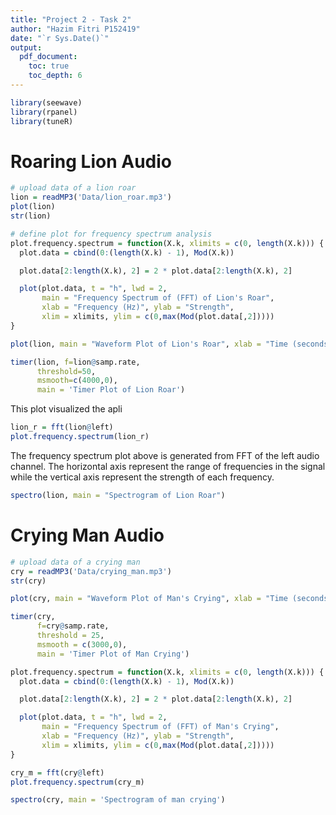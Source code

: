 ```yaml
---
title: "Project 2 - Task 2"
author: "Hazim Fitri P152419"
date: "`r Sys.Date()`"
output: 
  pdf_document:
    toc: true
    toc_depth: 6
---
```


```r
library(seewave)
library(rpanel)
library(tuneR)
```

# Roaring Lion Audio

```r
# upload data of a lion roar
lion = readMP3('Data/lion_roar.mp3')
plot(lion)
str(lion)
```

```r
# define plot for frequency spectrum analysis
plot.frequency.spectrum = function(X.k, xlimits = c(0, length(X.k))) {
  plot.data = cbind(0:(length(X.k) - 1), Mod(X.k))

  plot.data[2:length(X.k), 2] = 2 * plot.data[2:length(X.k), 2]

  plot(plot.data, t = "h", lwd = 2, 
       main = "Frequency Spectrum of (FFT) of Lion's Roar",
       xlab = "Frequency (Hz)", ylab = "Strength",
       xlim = xlimits, ylim = c(0,max(Mod(plot.data[,2]))))
}
```

```r
plot(lion, main = "Waveform Plot of Lion's Roar", xlab = "Time (seconds)")
```

```r
timer(lion, f=lion@samp.rate, 
      threshold=50, 
      msmooth=c(4000,0), 
      main = 'Timer Plot of Lion Roar')
```

This plot visualized the apli

```r
lion_r = fft(lion@left)  
plot.frequency.spectrum(lion_r)
```

The frequency spectrum plot above is generated from FFT of the left audio channel. The horizontal axis represent the range of frequencies in the signal while the vertical axis represent the strength of each frequency.

```r
spectro(lion, main = "Spectrogram of Lion Roar")
```

# Crying Man Audio

```r
# upload data of a crying man
cry = readMP3('Data/crying_man.mp3')
str(cry)
```

```r
plot(cry, main = "Waveform Plot of Man's Crying", xlab = "Time (seconds)")
```

```r
timer(cry, 
      f=cry@samp.rate, 
      threshold = 25, 
      msmooth = c(3000,0),
      main = 'Timer Plot of Man Crying')

```

```r
plot.frequency.spectrum = function(X.k, xlimits = c(0, length(X.k))) {
  plot.data = cbind(0:(length(X.k) - 1), Mod(X.k))

  plot.data[2:length(X.k), 2] = 2 * plot.data[2:length(X.k), 2]

  plot(plot.data, t = "h", lwd = 2, 
       main = "Frequency Spectrum of (FFT) of Man's Crying",
       xlab = "Frequency (Hz)", ylab = "Strength",
       xlim = xlimits, ylim = c(0,max(Mod(plot.data[,2]))))
}

cry_m = fft(cry@left)
plot.frequency.spectrum(cry_m)
```

```r
spectro(cry, main = 'Spectrogram of man crying')
```
